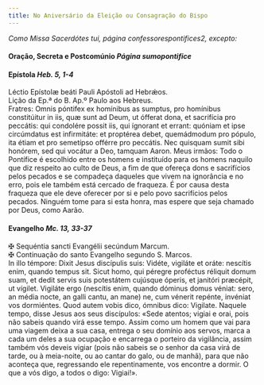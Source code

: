 ```yaml
---
title: No Aniversário da Eleição ou Consagração do Bispo
---
```


<em>Como Missa Sacerdótes tui, página confessorespontifices2, excepto:</em>

<h4 class="text-center">
  Oração, Secreta e Postcomúnio <em>Página sumopontifice</em>
</h4>

<h4 class="text-center">
  Epístola <em>Heb. 5, 1-4</em>
</h4>
<div class="container-fluid">
  <div class="row">
    <span class="text-justify">
      Léctio Epístolæ beáti Pauli Apóstoli ad Hebrǽos.
    </div>
    <span class="text-justify">
      Lição da Ep.ª do B. Ap.º Paulo aos Hebreus.
    </div>
    <span class="text-justify">
      Fratres: Omnis póntifex ex homínibus as sumptus, pro homínibus
      constitúitur in iis, quæ sunt ad Deum, ut ófferat dona, et sacrifícia pro
      peccátis: qui condolére possit iis, qui ígnorant et errant: quóniam et
      ipse circúmdatus est infirmitáte: et proptérea debet, quemádmodum pro
      pópulo, ita étiam et pro semetípso offérre pro peccátis. Nec quisquam
      sumit sibi honórem, sed qui vocátur a Deo, tamquam Aaron.
    </div>
    <span class="text-justify">
      Meus irmãos: Todo o Pontífice é escolhido entre os homens e instituído
      para os homens naquilo que diz respeito ao culto de Deus, a fim de que
      ofereça dons e sacrifícios pelos pecados e se compadeça daqueles que vivem
      na ignorância e no erro, pois ele também está cercado de fraqueza. É por
      causa desta fraqueza que ele deve oferecer por si e pelo povo sacrifícios
      pelos pecados. Ninguém tome para si esta honra, mas espere que seja
      chamado por Deus, como Aarão.
    </div>
</div>

<h4 class="text-center">
  Evangelho <em>Mc. 13, 33-37</em>
</h4>
<div class="container-fluid">
  <div class="row">
    <span class="text-justify">
      <span class="text-danger">&#10016;</span> Sequéntia sancti Evangélii
      secúndum Marcum.
    </div>
    <span class="text-justify">
      <span class="text-danger">&#10016;</span> Continuação do santo Evangelho
      segundo S. Marcos.
    </div>
    <span class="text-justify">
      In illo témpore: Dixit Jesus discípulis suis: Vidéte, vigiláte et oráte:
      nescítis enim, quando tempus sit. Sicut homo, qui péregre proféctus
      réliquit domum suam, et dedit servis suis potestátem cujúsque óperis, et
      janitóri præcépit, ut vígilet. Vigiláte ergo (nescítis enim, quando
      dóminus domus véniat: sero, an média nocte, an galli cantu, an mane) ne,
      cum vénerit repénte, invéniat vos dormiéntes. Quod autem vobis dico,
      ómnibus dico: Vigilate.
    </div>
    <span class="text-justify">
      Naquele tempo, disse Jesus aos seus discípulos: «Sede atentos; vigiai e
      orai, pois não sabeis quando virá esse tempo. Assim como um homem que vai
      para uma viagem deixa a sua casa, entrega o seu domínio aos servos, marca
      a cada um deles a sua ocupação e encarrega o porteiro da vigilância, assim
      também vós deveis vigiar (pois não sabeis se o senhor da casa virá de
      tarde, ou à meia-noite, ou ao cantar do galo, ou de manhã), para que não
      aconteça que, regressando ele repentinamente, vos encontre a dormir. O que
      a vós digo, a todos o digo: Vigiai!».
    </div>
</div>
